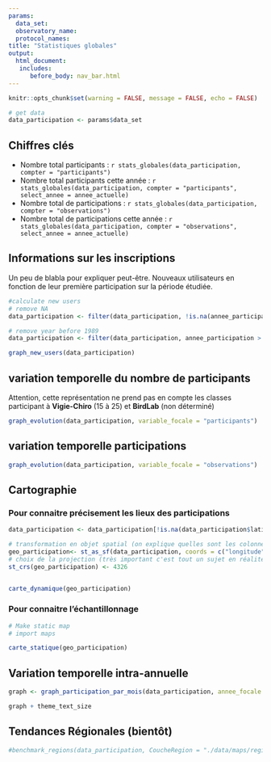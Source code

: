 ```yaml
---
params:
  data_set:
  observatory_name:
  protocol_names:
title: "Statistiques globales"
output:
  html_document:
   includes:
      before_body: nav_bar.html
---
```

  
```r
knitr::opts_chunk$set(warning = FALSE, message = FALSE, echo = FALSE) 

```

```r

# get data
data_participation <- params$data_set
```

## Chiffres clés

- Nombre total participants : `r stats_globales(data_participation, compter = "participants")`
- Nombre total participants cette année : `r stats_globales(data_participation, compter = "participants", select_annee = annee_actuelle)`
- Nombre total de participations : `r stats_globales(data_participation, compter = "observations")`
- Nombre total de participations cette année : `r stats_globales(data_participation, compter = "observations", select_annee = annee_actuelle)`

## Informations sur les inscriptions

Un peu de blabla pour expliquer peut-être. Nouveaux utilisateurs en fonction de leur première participation sur la période étudiée.

```r
#calculate new users
# remove NA
data_participation <- filter(data_participation, !is.na(annee_participation))

# remove year before 1989
data_participation <- filter(data_participation, annee_participation > 1989)

graph_new_users(data_participation)

```

## variation temporelle du nombre de participants

Attention, cette représentation ne prend pas en compte les classes participant à **Vigie-Chiro** (15 à 25) et **BirdLab** (non déterminé)

```r
graph_evolution(data_participation, variable_focale = "participants")


```

## variation temporelle participations

```r


graph_evolution(data_participation, variable_focale = "observations")

```

## Cartographie

### Pour connaitre précisement les lieux des participations

```r

data_participation <- data_participation[!is.na(data_participation$latitude),]

# transformation en objet spatial (on explique quelles sont les colonnes pour creer une "geometry")
geo_participation<- st_as_sf(data_participation, coords = c("longitude", "latitude"))
# choix de la projection (très important c'est tout un sujet en réalité)
st_crs(geo_participation) <- 4326


carte_dynamique(geo_participation)

```

### Pour connaitre l'échantillonnage

```r
# Make static map
# import maps

carte_statique(geo_participation)
```


## Variation temporelle intra-annuelle


```r
graph <- graph_participation_par_mois(data_participation, annee_focale = annee_actuelle)

graph + theme_text_size 
```


## Tendances Régionales (bientôt)

```r
#benchmark_regions(data_participation, CoucheRegion = "./data/maps/region_shp/contours-geographiques-des-nouvelles-regions-metropole.shp")
```

